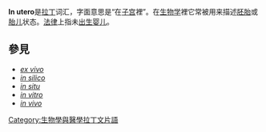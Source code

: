 {{unreferenced|time=2011-05-06T13:54:25+00:00}}
'''In utero'''是[[拉丁|拉丁]]词汇，字面意思是“在[[子宫|子宫]]裡”。在[[生物学|生物学]]裡它常被用来描述[[胚胎|胚胎]]或[[胎儿|胎儿]]状态。[[法律|法律]]上指未[[出生|出生]][[婴儿|婴儿]]。

== 參見 ==
*''[[ex_vivo|ex vivo]]''
*''[[in_silico|in silico]]''
*''[[in_situ|in situ]]''
*''[[in_vitro|in vitro]]''
*''[[in_vivo|in vivo]]''

[[Category:生物學與醫學拉丁文片語|Category:生物學與醫學拉丁文片語]]